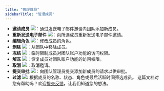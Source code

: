 ```yaml
---
title: "管理成员"
sidebarTitle: "管理成员"
---
```


- **邀请成员** <img src="/cn/images/organization/org2.svg" className="icon"></img>：通过发送电子邮件邀请向团队添加新成员。
- **重新发送电子邮件** <img src="/en/images/organization/icon_resend email.svg" className="icon"></img>：向所选成员重新发送电子邮件邀请。
- **编辑角色** <img src="/en/images/organization/icon_edit.svg" className="icon"></img>：修改成员的角色。
- **删除** <img src="/en/images/organization/icon_delete.svg" className="icon"></img>：从团队中移除成员。
- **冻结** <img src="/cn/images/organization/icon_freeze.svg" className="icon"></img>：临时限制成员对团队账户功能的访问权限。
- **解冻** <img src="/cn/images/organization/icon_unfreeze.svg" className="icon"></img>：恢复成员对团队账户功能的访问权限。
- **取消** <img src="/cn/images/organization/icon_cancel.svg" className="icon"></img>：取消邀请。
- **提交审批** <img src="/cn/images/organization/icon_submit for approval.svg" className="icon"></img>：向团队管理员提交添加新成员的请求以供审批。
- **过滤** <img src="/cn/images/organization/org3.svg" className="icon"></img>: 根据成员的名称、状态、角色或最后活跃时间筛选成员。
<Tip>这篇文档对您有帮助吗？欢迎[提交反馈](https://forms.zohopublic.com/cobo/form/DocumentFeedbackForm/formperma/QvLOhxJv1_JMsJ-1dleZ8Itb_7rzN-LtgvsDdxosoVI)，让我们知道您的想法。</Tip>